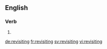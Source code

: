 ==English==

===Verb===
{{head|en}}

# {{present participle of|revisit}}

[[de:revisiting]]
[[fr:revisiting]]
[[sv:revisiting]]
[[vi:revisiting]]